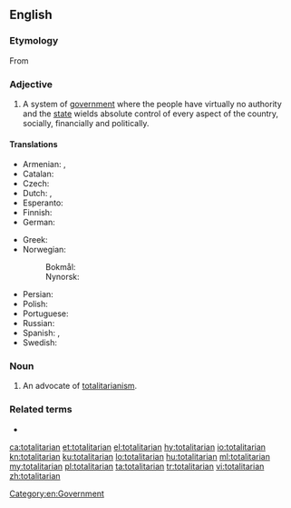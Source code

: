 ==English==

===Etymology===
From {{etyl|it|en}} {{term|totalitario||lang=it|complete, absolute, totalitarian}} {{suffix||an|lang=en}}

===Adjective===
{{en-adj}}

# A system of [[government]] where the people have virtually no authority and the [[state]] wields absolute control of every aspect of the country, socially, financially and politically.

====Translations====
{{trans-top|related to the system of government}}
* Armenian: {{t|hy|ամբողջատիրական}}, {{t|hy|տոտալիտար}}
* Catalan: {{t|ca|totalitari}}
* Czech: {{t|cs|totalitní}}
* Dutch: {{t+|nl|totalitair}}, {{t+|nl|totalitaire}}
* Esperanto: {{t|eo|totalisma}}
* Finnish: {{t|fi|totalitaarinen}}
* German: {{t+|de|totalitär}}
{{trans-mid}}
* Greek: {{t+|el|ολοκληρωτικός|m}}
* Norwegian:
*: Bokmål: {{t|nb|totalitær}}
*: Nynorsk: {{t|nn|totalitær}}
* Persian: {{t+|fa|توتالیتر|tr=totáliter|sc=fa-Arab}}
* Polish: {{t+|pl|totalitarny}}
* Portuguese: {{t+|pt|totalitário}}
* Russian: {{t+|ru|тоталита́рный}}
* Spanish: {{t|es|totalitario|m}}, {{t|es|totalitaria|f}}
* Swedish: {{t+|sv|totalitär}}
{{trans-bottom}}

===Noun===
{{en-noun}}

# An advocate of [[totalitarianism]].

===Related terms===
* {{l|en|totalitarianism}}

[[Category:en:Government]]

[[ca:totalitarian]]
[[et:totalitarian]]
[[el:totalitarian]]
[[hy:totalitarian]]
[[io:totalitarian]]
[[kn:totalitarian]]
[[ku:totalitarian]]
[[lo:totalitarian]]
[[hu:totalitarian]]
[[ml:totalitarian]]
[[my:totalitarian]]
[[pl:totalitarian]]
[[ta:totalitarian]]
[[tr:totalitarian]]
[[vi:totalitarian]]
[[zh:totalitarian]]